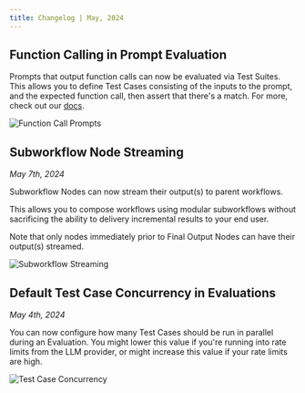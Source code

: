 ```yaml
---
title: Changelog | May, 2024
---
```


## Function Calling in Prompt Evaluation

Prompts that output function calls can now be evaluated via Test Suites. This allows you to define Test Cases consisting of the inputs to the prompt, and the expected function call, then assert that there's a match. For more, check out our [docs](/help-center/evaluation/quantitative-evaluation#function-calling).

![Function Call Prompts](https://storage.googleapis.com/vellum-public/help-docs/changelogs/2024-05/function-tests-edit.png)

## Subworkflow Node Streaming

_May 7th, 2024_

Subworkflow Nodes can now stream their output(s) to parent workflows.

This allows you to compose workflows using modular subworkflows without sacrificing the ability to delivery incremental results to your end user.

Note that only nodes immediately prior to Final Output Nodes can have their output(s) streamed.

![Subworkflow Streaming](https://storage.googleapis.com/vellum-public/help-docs/changelogs/2024-05/subworkflow-streaming.gif)

## Default Test Case Concurrency in Evaluations

_May 4th, 2024_

You can now configure how many Test Cases should be run in parallel during an Evaluation. You might lower this value
if you're running into rate limits from the LLM provider, or might increase this value if your rate limits are high.

![Test Case Concurrency](https://storage.googleapis.com/vellum-public/help-docs/changelogs/2024-05/default-test-case-concurrency.png)
